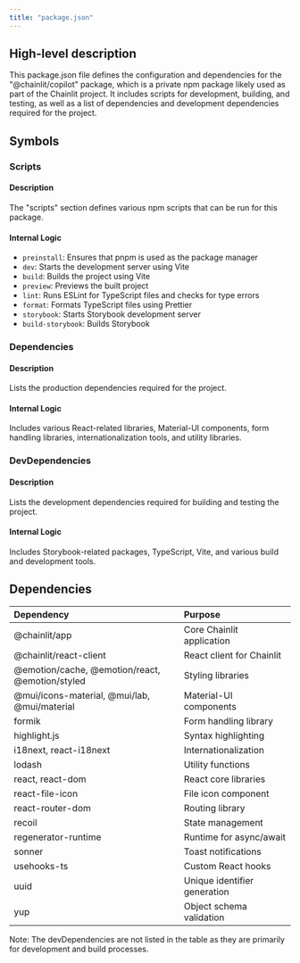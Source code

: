 ```yaml
---
title: "package.json"
---
```


## High-level description
This package.json file defines the configuration and dependencies for the "@chainlit/copilot" package, which is a private npm package likely used as part of the Chainlit project. It includes scripts for development, building, and testing, as well as a list of dependencies and development dependencies required for the project.

## Symbols

### Scripts
#### Description
The "scripts" section defines various npm scripts that can be run for this package.

#### Internal Logic
- `preinstall`: Ensures that pnpm is used as the package manager
- `dev`: Starts the development server using Vite
- `build`: Builds the project using Vite
- `preview`: Previews the built project
- `lint`: Runs ESLint for TypeScript files and checks for type errors
- `format`: Formats TypeScript files using Prettier
- `storybook`: Starts Storybook development server
- `build-storybook`: Builds Storybook

### Dependencies
#### Description
Lists the production dependencies required for the project.

#### Internal Logic
Includes various React-related libraries, Material-UI components, form handling libraries, internationalization tools, and utility libraries.

### DevDependencies
#### Description
Lists the development dependencies required for building and testing the project.

#### Internal Logic
Includes Storybook-related packages, TypeScript, Vite, and various build and development tools.

## Dependencies
| Dependency | Purpose |
|:-----------|:--------|
| @chainlit/app | Core Chainlit application |
| @chainlit/react-client | React client for Chainlit |
| @emotion/cache, @emotion/react, @emotion/styled | Styling libraries |
| @mui/icons-material, @mui/lab, @mui/material | Material-UI components |
| formik | Form handling library |
| highlight.js | Syntax highlighting |
| i18next, react-i18next | Internationalization |
| lodash | Utility functions |
| react, react-dom | React core libraries |
| react-file-icon | File icon component |
| react-router-dom | Routing library |
| recoil | State management |
| regenerator-runtime | Runtime for async/await |
| sonner | Toast notifications |
| usehooks-ts | Custom React hooks |
| uuid | Unique identifier generation |
| yup | Object schema validation |

Note: The devDependencies are not listed in the table as they are primarily for development and build processes.